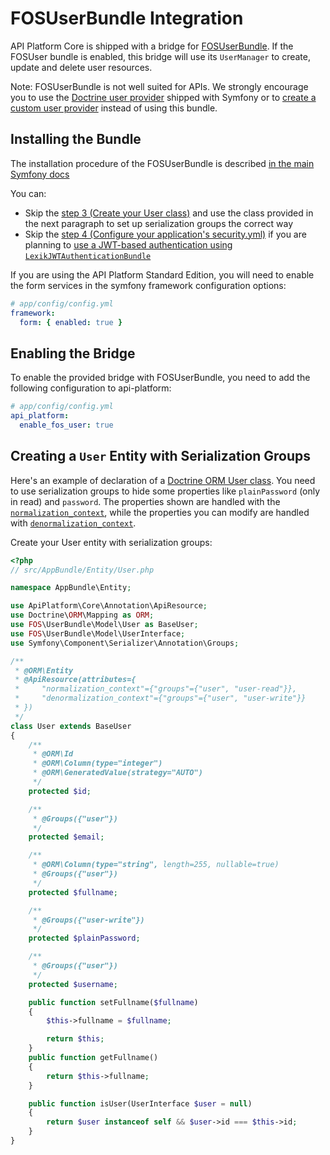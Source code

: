 # FOSUserBundle Integration

API Platform Core is shipped with a bridge for [FOSUserBundle](https://github.com/FriendsOfSymfony/FOSUserBundle).
If the FOSUser bundle is enabled, this bridge will use its `UserManager` to create, update and delete user resources.

Note: FOSUserBundle is not well suited for APIs. We strongly encourage you to use the [Doctrine user provider](https://symfony.com/doc/current/security/entity_provider.html)
shipped with Symfony or to [create a custom user provider](http://symfony.com/doc/current/security/custom_provider.html)
instead of using this bundle.

## Installing the Bundle

The installation procedure of the FOSUserBundle is described [in the main Symfony docs](https://symfony.com/doc/master/bundles/FOSUserBundle/index.html)

You can:

- Skip the [step 3 (Create your User class)](https://symfony.com/doc/master/bundles/FOSUserBundle/index.html#step-3-create-your-user-class)
  and use the class provided in the next paragraph to set up serialization groups the correct way
- Skip the [step 4 (Configure your application's security.yml)](https://symfony.com/doc/master/bundles/FOSUserBundle/index.html#step-4-configure-your-application-s-security-yml)
  if you are planning to [use a JWT-based authentication using `LexikJWTAuthenticationBundle`](jwt.md)

If you are using the API Platform Standard Edition, you will need to enable the form services in the symfony framework
configuration options:

```yaml
# app/config/config.yml
framework:
  form: { enabled: true }
```

## Enabling the Bridge

To enable the provided bridge with FOSUserBundle, you need to add the following configuration to api-platform:

```yaml
# app/config/config.yml
api_platform:
  enable_fos_user: true
```

## Creating a `User` Entity with Serialization Groups

Here's an example of declaration of a [Doctrine ORM User class](https://github.com/FriendsOfSymfony/FOSUserBundle/blob/master/Resources/doc/index.rst#a-doctrine-orm-user-class).
You need to use serialization groups to hide some properties like `plainPassword` (only in read) and `password`. The properties
shown are handled with the [`normalization_context`](serialization.md#normalization), while the properties
you can modify are handled with [`denormalization_context`](serialization.md#denormalization).

Create your User entity with serialization groups:

```php
<?php
// src/AppBundle/Entity/User.php

namespace AppBundle\Entity;

use ApiPlatform\Core\Annotation\ApiResource;
use Doctrine\ORM\Mapping as ORM;
use FOS\UserBundle\Model\User as BaseUser;
use FOS\UserBundle\Model\UserInterface;
use Symfony\Component\Serializer\Annotation\Groups;

/**
 * @ORM\Entity
 * @ApiResource(attributes={
 *     "normalization_context"={"groups"={"user", "user-read"}},
 *     "denormalization_context"={"groups"={"user", "user-write"}}
 * })
 */
class User extends BaseUser
{
    /**
     * @ORM\Id
     * @ORM\Column(type="integer")
     * @ORM\GeneratedValue(strategy="AUTO")
     */
    protected $id;

    /**
     * @Groups({"user"})
     */
    protected $email;

    /**
     * @ORM\Column(type="string", length=255, nullable=true)
     * @Groups({"user"})
     */
    protected $fullname;

    /**
     * @Groups({"user-write"})
     */
    protected $plainPassword;

    /**
     * @Groups({"user"})
     */
    protected $username;

    public function setFullname($fullname)
    {
        $this->fullname = $fullname;

        return $this;
    }
    public function getFullname()
    {
        return $this->fullname;
    }

    public function isUser(UserInterface $user = null)
    {
        return $user instanceof self && $user->id === $this->id;
    }
}
```
